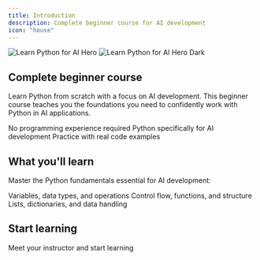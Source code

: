 ```yaml
---
title: Introduction
description: Complete beginner course for AI development
icon: "house"
---
```



<img
  className="block dark:hidden"
  src="/images/hero-light.png"
  alt="Learn Python for AI Hero"
/>
<img
  className="hidden dark:block"
  src="/images/hero-dark.png"
  alt="Learn Python for AI Hero Dark"
/>

## Complete beginner course

Learn Python from scratch with a focus on AI development. This beginner course teaches you the foundations you need to confidently work with Python in AI applications.

<CardGroup cols={3}>
  <Card
    title="Complete beginner"
    icon="user-graduate"
  >
    No programming experience required
  </Card>
  <Card
    title="AI focused"
    icon="robot"
  >
    Python specifically for AI development
  </Card>
  <Card
    title="Hands-on learning"
    icon="code"
  >
    Practice with real code examples
  </Card>
</CardGroup>

## What you'll learn

Master the Python fundamentals essential for AI development:

<CardGroup cols={3}>
  <Card
    title="Python basics"
    icon="python"
  >
    Variables, data types, and operations
  </Card>
  <Card
    title="Programming logic"
    icon="diagram-project"
  >
    Control flow, functions, and structure
  </Card>
  <Card
    title="Working with data"
    icon="database"
  >
    Lists, dictionaries, and data handling
  </Card>
</CardGroup>

## Start learning

<CardGroup cols={2}>
  <Card
    title="Begin the course"
    icon="play"
    href="/introduction/welcome"
  >
    Meet your instructor and start learning
  </Card>
</CardGroup>